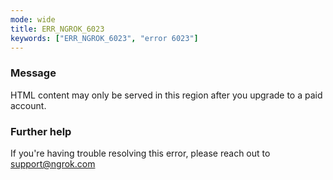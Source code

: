 ```yaml
---
mode: wide
title: ERR_NGROK_6023
keywords: ["ERR_NGROK_6023", "error 6023"]
---
```


### Message

HTML content may only be served in this region after you upgrade to a paid account.

### Further help

If you're having trouble resolving this error, please reach out to [support@ngrok.com](mailto:support@ngrok.com?subject=Help%20with%20ERR_NGROK_6023)
